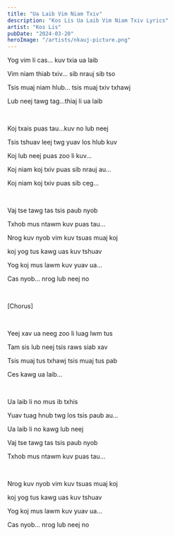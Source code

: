 ```yaml
---
title: "Ua Laib Vim Niam Txiv"
description: "Kos Lis Ua Laib Vim Niam Txiv Lyrics"
artist: "Kos Lis"
pubDate: "2024-03-20"
heroImage: "/artists/nkauj-picture.png"
---
```


Yog vim li cas... kuv txia ua laib

Vim niam thiab txiv... sib nrauj sib tso

Tsis muaj niam hlub... tsis muaj txiv txhawj

Lub neej tawg tag...thiaj li ua laib

<br />

Koj txais puas tau...kuv no lub neej

Tsis tshuav leej twg yuav los hlub kuv

Koj lub neej puas zoo li kuv...

Koj niam koj txiv puas sib nrauj au...

Koj niam koj txiv puas sib ceg...

<br />

Vaj tse tawg tas tsis paub nyob

Txhob mus ntawm kuv puas tau...

Nrog kuv nyob vim kuv tsuas muaj koj

koj yog tus kawg uas kuv tshuav

Yog koj mus lawm kuv yuav ua...

Cas nyob... nrog lub neej no

<br />

[Chorus]

<br />

Yeej xav ua neeg zoo li luag lwm tus

Tam sis lub neej tsis raws siab xav

Tsis muaj tus txhawj tsis muaj tus pab

Ces kawg ua laib...

<br />

Ua laib li no mus ib txhis

Yuav tuag hnub twg los tsis paub au...

Ua laib li no kawg lub neej

Vaj tse tawg tas tsis paub nyob

Txhob mus ntawm kuv puas tau...

<br />

Nrog kuv nyob vim kuv tsuas muaj koj

koj yog tus kawg uas kuv tshuav

Yog koj mus lawm kuv yuav ua...

Cas nyob... nrog lub neej no
